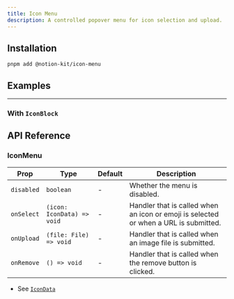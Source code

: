 ```yaml
---
title: Icon Menu
description: A controlled popover menu for icon selection and upload.
---
```


<ComponentPreview name="icon-menu/default" hideCode />

## Installation

```package-install
pnpm add @notion-kit/icon-menu
```

## Examples

---

### With `IconBlock`

<ComponentPreview name="icon-menu/default" />

## API Reference

### IconMenu

| Prop       | Type                       | Default | Description                                                                          |
| ---------- | -------------------------- | ------- | ------------------------------------------------------------------------------------ |
| `disabled` | `boolean`                  | -       | Whether the menu is disabled.                                                        |
| `onSelect` | `(icon: IconData) => void` | -       | Handler that is called when an icon or emoji is selected or when a URL is submitted. |
| `onUpload` | `(file: File) => void`     | -       | Handler that is called when an image file is submitted.                              |
| `onRemove` | `() => void`               | -       | Handler that is called when the remove button is clicked.                            |

- See [`IconData`](/docs/blocks/icon-block#type-icondata)
